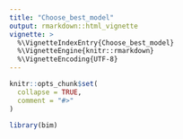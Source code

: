 ```yaml
---
title: "Choose_best_model"
output: rmarkdown::html_vignette
vignette: >
  %\VignetteIndexEntry{Choose_best_model}
  %\VignetteEngine{knitr::rmarkdown}
  %\VignetteEncoding{UTF-8}
---
```


```r
knitr::opts_chunk$set(
  collapse = TRUE,
  comment = "#>"
)
```

```r
library(bim)
```
